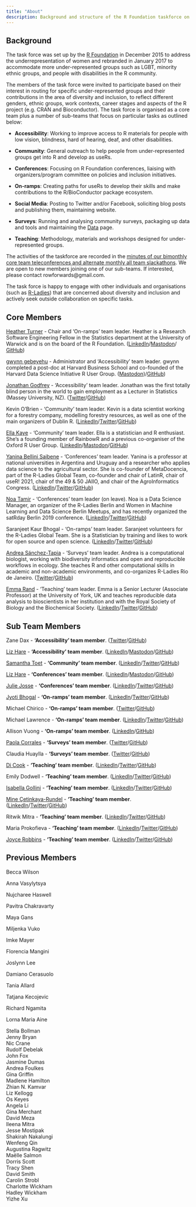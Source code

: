 ```yaml
---
title: "About"
description: Background and structure of the R Foundation taskforce on women and other under-represented groups
---
```


## Background

The task force was set up by the [R Foundation](https://www.r-project.org/foundation/) in December 2015 to address the underrepresentation of women and rebranded in January 2017 to accommodate more under-represented groups such as LGBT, minority ethnic groups, and people with disabilities in the R community.

The members of the task force were invited to participate based on their interest in routing for specific under-represented groups and their contributions in the area of diversity and inclusion, to reflect different genders, ethnic groups, work contexts, career stages and aspects of the R project (e.g. CRAN and Bioconductor). The task force is organised as a core team plus a number of sub-teams that focus on particular tasks as outlined below:

- **Accessibility**: Working to improve access to R materials for people with low vision, blindness, hard of hearing, deaf, and other disabilities.

- **Community**: General outreach to help people from under-represented groups get into R and develop as useRs.

- **Conferences**: Focusing on R Foundation conferences, liaising with organizers/program committee on policies and inclusion initiatives.

- **On-ramps**: Creating paths for useRs to develop their skills and make contributions to the R/BioConductor package ecosystem.

- **Social Media**: Posting to Twitter and/or Facebook, soliciting blog posts and publishing them, maintaining website.

- **Surveys**: Running and analysing community surveys, packaging up data and tools and maintaining the [Data](https://forwards.github.io/data/) page.

- **Teaching**: Methodology, materials and workshops designed for under-represented groups.


The activities of the taskforce are recorded in the [minutes of our bimonthly core team teleconferences and alternate monthly all team slackathons](https://github.com/forwards/meetings-public). We are open to new members joining one of our sub-teams. If interested, please contact rowforwards@gmail.com.

The task force is happy to engage with other individuals and organisations (such as [R-Ladies](http://r-ladies.org/)) that are concerned about diversity and inclusion and actively seek outside collaboration on specific tasks.



## Core Members

[Heather Turner](https://warwick.ac.uk/statistics/staff/academic-research/turner) - Chair and ‘On-ramps’ team leader. Heather is a Research Software Engineering Fellow in the Statistics department at the University of Warwick and is on the board of the R Foundation. ([LinkedIn](https://uk.linkedin.com/in/heathrturnr)/[Mastodon](https://fosstodon.org/@HeathrTurnr)/ [GitHub](https://github.com/hturner))


[gwynn gebeyehu](http://www.nzgwynn.com/) - Administrator and ‘Accessibility’ team leader. gwynn completed a post-doc at Harvard Business School and co-founded of the Harvard Data Science Initiative R User Group. ([Mastodon](https://mstdn.social/@nzgwynn))/[GitHub](https://github.com/nzgwynn))


[Jonathan Godfrey](https://r-resources.massey.ac.nz/BrailleR) - ‘Accessibility’ team leader. Jonathan was the first totally blind person in the world to gain employment as a Lecturer in Statistics (Massey University, NZ). ([Twitter](https://twitter.com/ajrgodfrey)/[GitHub](https://github.com/ajrgodfrey))



Kevin O’Brien - ‘Community’ team leader. Kevin is a data scientist working for a forestry company, modelling forestry resources, as well as one of the main organizers of Dublin R. ([LinkedIn](https://ie.linkedin.com/in/kobriendublin)/[Twitter](https://twitter.com/DragonflyStats)/[GitHub](https://github.com/DragonflyStats))



[Ella Kaye](https://ellakaye.rbind.io) - 'Community' team leader. Ella is a statistician and R enthusiast. She's a founding member of RainbowR and a previous co-organiser of the Oxford R User Group. ([LinkedIn](https://www.linkedin.com/in/ella-kaye-9b878248/)/[Mastodon](https://fosstodon.org/@ellakaye)/[GitHub](https://github.com/EllaKaye))


[Yanina Bellini Saibene](https://yabellini.netlify.app/) - ‘Conferences’ team leader. Yanina is a professor at national universities in Argentina and Uruguay and a researcher who applies data science to the agricultural sector. She is co-founder of MetaDocencia, part of the R-Ladies Global Team, co-founder and chair of LatinR, chair of useR! 2021, chair of the 49 & 50 JAIIO, and chair of the AgroInformatics Congress. ([LinkedIn](https://www.linkedin.com/in/yabellini)/[Twitter](https://twitter.com/yabellini)/[GitHub](https://github.com/yabellini))



[Noa Tamir](https://forwards.github.io/about/noatamir.com) - ‘Conferences’ team leader (on leave). Noa is a Data Science Manager, an organizer of the R-Ladies Berlin and Women in Machine Learning and Data Science Berlin Meetups, and has recently organized the satRday Berlin 2019 conference. ([LinkedIn](https://www.linkedin.com/in/noatamir)/[Twitter](https://twitter.com/noatamir)/[GitHub](https://github.com/noatamir))



Saranjeet Kaur Bhogal - ‘On-ramps’ team leader. Saranjeet volunteers for the R-Ladies Global Team. She is a Statistician by training and likes to work for open source and open science. ([LinkedIn](https://www.linkedin.com/in/saranjeet-kaur-48ab769b/)/[Twitter](https://twitter.com/qwertyquesting/)/[GitHub](https://github.com/SaranjeetKaur))



[Andrea Sánchez-Tapia]() - ‘Surveys’ team leader. Andrea is a computational biologist, working with biodiversity informatics and open and reproducible workflows in ecology. She teaches R and other computational skills in academic and non-academic environments, and co-organizes R-Ladies Rio de Janeiro. ([Twitter](https://twitter.com/SanchezTapiaA)/[GitHub](https://github.com/AndreaSanchezTapia))



[Emma Rand](https://www.york.ac.uk/biology/our-staff/emma-rand/) - 'Teaching' team leader. Emma is a Senior Lecturer (Associate Professor) at the University of York, UK and teaches reproducible data analysis to bioscientists in her institution and with the Royal Society of Biology and the Biochemical Society. ([LinkedIn](https://www.linkedin.com/in/emma-rand-6b0a61a/)/[Twitter](https://twitter.com/er13_r)/[GitHub](https://github.com/3mmaRand))



## Sub Team Members

Zane Dax - **'Accessibility' team member**. ([Twitter](https://twitter.com/startrek_lt/)/[GitHub](https://github.com/PythonCoderUnicorn))


[Liz Hare](http://www.doggenetics.com) - **'Accessibility' team member**. ([LinkedIn](https://www.linkedin.com/in/liz-hare-1a50925/)/[Mastodon](https://mstdn.social/@lizhare@fosstodon.org)/[GitHub](https://github.com/LizHareDogs))


[Samantha Toet](https://samtoet.cool/) - **'Community' team member**. ([LinkedIn](https://www.linkedin.com/in/samanthatoet/)/[Twitter](https://twitter.com/Samantha_Toet)/[GitHub](https://github.com/SamanthaToet))


[Liz Hare](http://www.doggenetics.com) - **'Conferences' team member**. ([LinkedIn](https://www.linkedin.com/in/liz-hare-1a50925/)/[Mastodon](https://mstdn.social/@lizhare@fosstodon.org)/[GitHub](https://github.com/LizHareDogs))


[Julie Josse](http://juliejosse.com/) - **'Conferences' team member**. ([LinkedIn](https://www.linkedin.com/in/julie-josse-4886a2140/)/[Twitter](https://twitter.com/JulieJosseStat)/[GitHub](https://github.com/julierennes))



[Jyoti Bhogal](https://jyotisdiary.home.blog/) - **'On-ramps' team member**. ([LinkedIn](https://www.linkedin.com/in/jyoti-bhogal-a20705163/)/[Twitter](https://twitter.com/JyotiBhogal7)/[GitHub](https://github.com/JyotiBhogal))



Michael Chirico - **'On-ramps' team member**. ([Twitter](https://twitter.com/michael_chirico)/[GitHub](https://github.com/MichaelChirico))


Michael Lawrence - **'On-ramps' team member**. ([LinkedIn](https://www.linkedin.com/in/michael-lawrence-74a9b482/)/[Twitter](https://twitter.com/lawremi)/[GitHub](https://github.com/lawremi))

Allison Vuong - **'On-ramps' team member**. ([LinkedIn](https://www.linkedin.com/in/allison-vuong/)/[GitHub](https://github.com/allisonvuong))

[Paola Corrales](https://paocorrales.github.io/) - **'Surveys' team member**. ([Twitter](https://twitter.com/paobcorrales?lang=en)/[GitHub](https://github.com/paocorrales))


Claudia Huaylla - **'Surveys' team member**. ([Twitter](https://twitter.com/clauwmath)/[GitHub](https://github.com/claudiah85))


[Di Cook](http://dicook.org) - **'Teaching' team member**. ([LinkedIn](https://au.linkedin.com/in/dianne-cook-a4877a104)/[Twitter](https://twitter.com/visnut)/[GitHub](https://github.com/dicook))




Emily Dodwell - **'Teaching' team member**. ([LinkedIn](https://www.linkedin.com/in/emdodwell/)/[Twitter](https://twitter.com/emdodwell)/[GitHub](https://github.com/emdodwell))




[Isabella Gollini](https://sites.google.com/site/isabellagollini/) - **'Teaching' team member**. ([LinkedIn](https://www.linkedin.com/in/isabellagollini/)/[Twitter](https://twitter.com/IsabellaGollini)/[GitHub](https://github.com/igollini))


[Mine Çetinkaya-Rundel](http://mine-cr.com/) - **'Teaching' team member**. ([LinkedIn](https://www.linkedin.com/in/minec/)/[Twitter](https://twitter.com/minebocek)/[GitHub](https://github.com/mine-cetinkaya-rundel))


Ritwik Mitra - **'Teaching' team member**. ([LinkedIn](www.linkedin.com/in/riikmitra)/[Twitter](https://twitter.com/riikmitra)/[GitHub](https://github.com/kiwtir))



Maria Prokofieva - **'Teaching' team member**. ([LinkedIn](https://www.linkedin.com/in/mariapr/)/[Twitter](https://twitter.com/m45hap)/[GitHub](https://github.com/maria-pro))



[Joyce Robbins](http://www.joyce-robbins.com/about/) - **'Teaching' team member**. ([LinkedIn](https://www.linkedin.com/in/joycerobbins/)/[Twitter](https://twitter.com/jtrnyc)/[GitHub](https://github.com/jtr13))







## Previous Members

Becca Wilson

Anna Vasylytsya 

Nujcharee Haswell

Pavitra Chakravarty 

Maya Gans

Miljenka Vuko 

Imke Mayer

Florencia Mangini 

Joslynn Lee

Damiano Cerasuolo

Tania Allard

Tatjana Kecojevic

Richard Ngamita

Lorna Maria Aine  

Stella Bollman  
Jenny Bryan  
Nic Crane  
Rudolf Debelak  
John Fox  
Jasmine Dumas  
Andrea Foulkes  
Gina Griffin  
Madlene Hamilton  
Zhian N. Kamvar  
Liz Kellogg  
Os Keyes  
Angela Li  
Gina Merchant  
David Meza  
Ileena Mitra  
Jesse Mostipak  
Shakirah Nakalungi  
Wenfeng Qin  
Augustina Ragwitz  
Maëlle Salmon  
Dorris Scott  
Tracy Shen  
David Smith  
Carolin Strobl  
Charlotte Wickham  
Hadley Wickham  
Yizhe Xu



